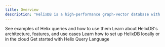 ```yaml
---
title: Overview
description: "HelixDB is a high-performance graph-vector database with its own query language, Helix Query Language (HQL), designed for traversing and manipulating graph and vector data efficiently."
---
```


<CardGroup cols={2}>
  <Card
    title="Examples"
    icon="file"
    href="what-is/helix-overview"
  >
    See examples of Helix queries and how to use them
  </Card>
  <Card
    title="HelixDB Overview"
    icon="database"
    href="essentials/helix-db-overview"
  >
    Learn about HelixDB's architecture, features, and use cases
  </Card>
  <Card
    title="Getting Started"
    icon="text-size"
    href="essentials/installation"
  >
    Learn how to set up HelixDB locally or in the cloud
  </Card>
  <Card
    title="HQL (Helix Query Language)"
    icon="database"
    href="hql/schema-definition"
  >
    Get started with Helix Query Language
  </Card>
</CardGroup>

